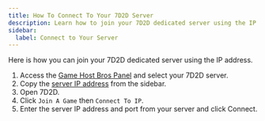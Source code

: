 ```yaml
---
title: How To Connect To Your 7D2D Server
description: Learn how to join your 7D2D dedicated server using the IP address.
sidebar:
  label: Connect to Your Server
---
```


Here is how you can join your 7D2D dedicated server using the IP address.

1. Access the [Game Host Bros Panel](https://panel.gamehostbros.com/) and select your 7D2D server.
2. Copy the [server IP address](https://www.youtube.com/watch?v=Ap7DtDF-wYg) from the sidebar.
3. Open 7D2D.
4. Click `Join A Game` then `Connect To IP`.
5. Enter the server IP address and port from your server and click Connect.
